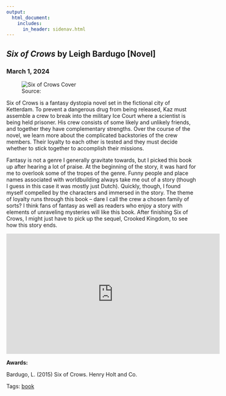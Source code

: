 ```yaml
---
output: 
  html_document:
    includes:
      in_header: sidenav.html
---
```

<!-- Page content -->
<div class="main">
<div class="card">

# <em> Six of Crows </em> by Leigh Bardugo [Novel]
### March 1, 2024

<figure>
<img class="cover" src="./media/cover-six_of_crows.jpg" alt="Six of Crows Cover"> 
<figcaption> Source: </figcaption>
</figure>

Six of Crows is a fantasy dystopia novel set in the fictional city of Ketterdam. To prevent a dangerous drug from being released, Kaz must assemble a crew to break into the military Ice Court where a scientist is being held prisoner. His crew consists of some likely and unlikely friends, and together they have complementary strengths. Over the course of the novel, we learn more about the complicated backstories of the crew members. Their loyalty to each other is tested and they must decide whether to stick together to accomplish their missions. 

Fantasy is not a genre I generally gravitate towards, but I picked this book up after hearing a lot of praise. At the beginning of the story, it was hard for me to overlook some of the tropes of the genre. Funny people and place names associated with worldbuilding always take me out of a story (though I guess in this case it was mostly just Dutch). Quickly, though, I found myself compelled by the characters and immersed in the story. The theme of loyalty runs through this book – dare I call the crew a chosen family of sorts? I think fans of fantasy as well as readers who enjoy a story with elements of unraveling mysteries will like this book. After finishing Six of Crows, I might just have to pick up the sequel, Crooked Kingdom, to see how this story ends.

<iframe width="560" height="315" src="https://www.youtube.com/embed/tWHwi_VA2qI?si=Nw8D2GweRVww8Gqk" title="YouTube video player" frameborder="0" allow="accelerometer; autoplay; clipboard-write; encrypted-media; gyroscope; picture-in-picture; web-share" allowfullscreen></iframe>

**Awards:**

Bardugo, L. (2015) Six of Crows. Henry Holt and Co.

Tags: <a href="tags-book.html">book</a>

</div>
</div>
